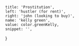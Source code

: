 
	title: 'Prostitution',
	left: 'hustler (for rent)',
	right: 'john (looking to buy)',
	name: 'kelly green',
	value: color.greenKelly,
	snippet: '',
}
